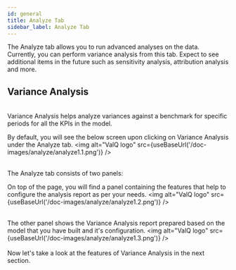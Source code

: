 ```yaml
---
id: general
title: Analyze Tab
sidebar_label: Analyze Tab
---
```


<div style={{textAlign: 'justify'}}> 
The Analyze tab allows you to run advanced analyses on the data. 
Currently, you can perform variance analysis from this tab. 
Expect to see additional items in the future such as sensitivity analysis, attribution analysis and more. </div>

## Variance Analysis

<br />
Variance Analysis helps analyze variances against a benchmark for specific periods for all the KPIs in the model.<br />

By default, you will see the below screen upon clicking on Variance Analysis under the Analyze tab.
  <Zoom>
<img alt="ValQ logo" src={useBaseUrl('/doc-images/analyze/analyze1.1.png')} /> 
  </Zoom>
<br /> <br />

The Analyze tab consists of two panels:

On top of the page, you will find a panel containing the features that help to configure the analysis report as per your needs.
  <Zoom>
<img alt="ValQ logo" src={useBaseUrl('/doc-images/analyze/analyze1.2.png')} />
  </Zoom>
<br /> <br />

The other panel shows the Variance Analysis report prepared based on the model that you have built and it's configuration.
  <Zoom>
<img alt="ValQ logo" src={useBaseUrl('/doc-images/analyze/analyze1.3.png')} />
  </Zoom>
<br /> <br />
Now let's take a look at the features of Variance Analysis in the next section.